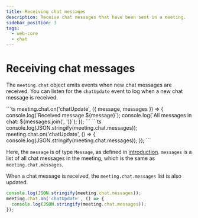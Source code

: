 ```yaml
---
title: Receiving chat messages
description: Receive chat messages that have been sent in a meeting.
sidebar_position: 3
tags:
  - web-core
  - chat
---
```


# Receiving chat messages

The `meeting.chat` object emits events when new chat messages are received. You
can listen for the `chatUpdate` event to log when a new chat message is
received.

<Tabs groupId="framework" defaultValue="react">
  <TabItem value="js" label="Javascript">
  ```ts
meeting.chat.on('chatUpdate', ({ message, messages }) => {
  console.log(`Received message ${message}`);
  console.log(`All messages in chat: ${messages.join(', ')}`);
});
```
  </TabItem>
  <TabItem value="react" label="React">
  ```ts
console.log(JSON.stringify(meeting.chat.messages));
meeting.chat.on('chatUpdate', () => {
  console.log(JSON.stringify(meeting.chat.messages));
});
```
  </TabItem>
</Tabs>

Here, the `message` is of type `Message`, as defined in
[introduction](./introduction). `messages` is a list of all chat messages in the
meeting, which is the same as `meeting.chat.messages`.

When a chat message is received, the `meeting.chat.messages` list is also
updated.

```ts
console.log(JSON.stringify(meeting.chat.messages));
meeting.chat.on('chatUpdate', () => {
  console.log(JSON.stringify(meeting.chat.messages));
});
```

<head>
  <title>Web Core Receiving chat messages</title>
</head>
